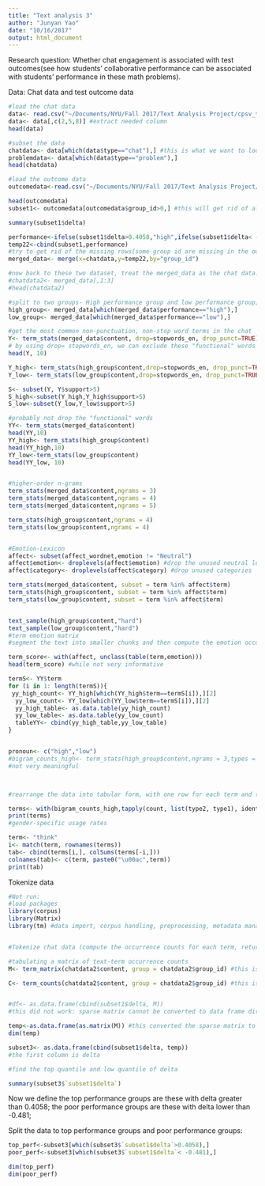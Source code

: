 ```yaml
---
title: "Text analysis 3"
author: "Junyan Yao"
date: "10/16/2017"
output: html_document
---
```


Research question: Whether chat engagement is associated with test outcomes(see how students' collaborative performance can be associated with students' performance in these math problems).

Data: Chat data and test outcome data

```r

#load the chat data
data<- read.csv("~/Documents/NYU/Fall 2017/Text Analysis Project/cpsv_text_project/chat_time_series.csv")
data<- data[,c(2,5,8)] #extract needed column
head(data)

#subset the data
chatdata<- data[which(data$type=="chat"),] #this is what we want to look at for now
problemdata<- data[which(data$type=="problem"),]
head(chatdata)

#load the outcome data
outcomedata<-read.csv("~/Documents/NYU/Fall 2017/Text Analysis Project/cpsv_text_project/group_outcomes.csv") 

head(outcomedata)
subset1<- outcomedata[outcomedata$group_id>0,] #this will get rid of all negative group_id

summary(subset1$delta)

performance<-ifelse(subset1$delta>0.4058,"high",ifelse(subset1$delta< -0.481,"low","in-between"))
temp22<-cbind(subset1,performance)
#try to get rid of the missing rows(some group id are missing in the outcome data)
merged_data<- merge(x=chatdata,y=temp22,by="group_id")

#now back to these two dataset, treat the merged_data as the chat data.
#chatdata2<- merged_data[,1:3]
#head(chatdata2)
```



```r
#split to two groups- High performance group and low performance group;
high_group<- merged_data[which(merged_data$performance=="high"),]
low_group<- merged_data[which(merged_data$performance=="low"),]

#get the most common non-punctuation, non-stop word terms in the chat
Y<- term_stats(merged_data$content, drop=stopwords_en, drop_punct=TRUE) #the support is the number of texts containing the term.
# by using drop= stopwords_en, we can exclude these "functional" words
head(Y, 10)

Y_high<- term_stats(high_group$content,drop=stopwords_en, drop_punct=TRUE)
Y_low<- term_stats(low_group$content,drop=stopwords_en, drop_punct=TRUE)

S<- subset(Y, Y$support>5)
S_high<-subset(Y_high,Y_high$support>5)
S_low<-subset(Y_low,Y_low$support>5)

#probably not drop the "functional" words
YY<- term_stats(merged_data$content)
head(YY,10)
YY_high<- term_stats(high_group$content)
head(YY_high,10)
YY_low<-term_stats(low_group$content)
head(YY_low, 10)


#higher-order n-grams
term_stats(merged_data$content,ngrams = 3)
term_stats(merged_data$content,ngrams = 4)
term_stats(merged_data$content,ngrams = 5)

term_stats(high_group$content,ngrams = 4)
term_stats(low_group$content,ngrams = 4)



```


```r
#Emotion-Lexicon
affect<- subset(affect_wordnet,emotion != "Neutral")
affect$emotion<- droplevels(affect$emotion) #drop the unused neutral level
affect$category<- droplevels(affect$category) #drop unused categories

term_stats(merged_data$content, subset = term %in% affect$term)
term_stats(high_group$content, subset = term %in% affect$term)
term_stats(low_group$content, subset = term %in% affect$term)


text_sample(high_group$content,"hard")
text_sample(low_group$content,"hard")
#term emotion matrix
#segment the text into smaller chunks and then compute the emotion occurence rates in each chunk, broken down by category ("positive","negative","ambiguous")

term_score<- with(affect, unclass(table(term,emotion))) 
head(term_score) #while not very informative
```




```r
termS<- YY$term
for (i in 1: length(termS)){
 yy_high_count<- YY_high[which(YY_high$term==termS[i]),][2]
  yy_low_count<- YY_low[which(YY_low$term==termS[i]),][2]
  yy_high_table<- as.data.table(yy_high_count)
  yy_low_table<- as.data.table(yy_low_count)
  tableYY<- cbind(yy_high_table,yy_low_table)
}



```




```r
pronoun<- c("high","low")
#bigram_counts_high<- term_stats(high_group$content,ngrams = 3,types = TRUE, subset= type1 %in% pronoun)
#not very meaningful



#rearrange the data into tabular form, with one row for each term and two columns

terms<- with(bigram_counts_high,tapply(count, list(type2, type1), identity)) #this is not informative
print(terms)
#gender-specific usage rates

term<- "think"
i<- match(term, rownames(terms))
tab<- cbind(terms[i,], colSums(terms[-i,]))
colnames(tab)<- c(term, paste0("\u00ac",term))
print(tab)

```








Tokenize data
```r
#Not run:
#load packages
library(corpus)
library(Matrix)
library(tm) #data import, corpus handling, preprocessing, metadata management, and creation of term-document matrix


#Tokenize chat data (compute the occurrence counts for each term, returning the result as a sparse matrix(text-by-terms), term_counts returns the same information, but in a data frame).

#tabulating a matrix of text-term occurrence counts
M<- term_matrix(chatdata2$content, group = chatdata2$group_id) #this is sparse matrix 

C<- term_counts(chatdata2$content, group = chatdata2$group_id) #this is data frame


#df<- as.data.frame(cbind(subset1$delta, M))
#this did not work: sparse matrix cannot be converted to data frame directly, seems

temp<-as.data.frame(as.matrix(M)) #this converted the sparse matrix to regular matrix and then convert to data frame
dim(temp)

subset3<- as.data.frame(cbind(subset1$delta, temp))
#the first column is delta

#find the top quantile and low quantile of delta

summary(subset3$`subset1$delta`)
```

Now we define the top performance groups are these with delta greater than 0.4058; the poor performance groups are these with delta lower than -0.481;


Split the data to top performance groups and poor performance groups:
```r
top_perf<-subset3[which(subset3$`subset1$delta`>0.4058),]
poor_perf<-subset3[which(subset3$`subset1$delta`< -0.481),]

dim(top_perf)
dim(poor_perf)
```

